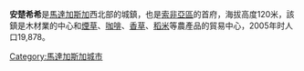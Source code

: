 <!-- Infobox starts !-->
{{Infobox City 
|official_name = Antsohihy, Mahajanga
|image_skyline =
|nickname = 
|image_flag = 
|image_caption =
|image_seal = 
|image_map = Mahajanga_Antsohihy.png
|mapsize = 250px
|map_caption = Map of former Mahajanga Province showing the location of Antsohihy district.
|subdivision_type =
|subdivision_name = 
|leader_title = 
|leader_name =
|area_magnitude =
|area_total = 
|area_land =  
|area_water = 
|population_as_of = 2005
|population_urban = 19.878
|population_note = Source: {{cite web|url=http://www.mongabay.com/igapo/2005_world_city_populations/Madagascar.html|title=2005 population estimates for cities in Madagascar|accessdate=13 giugno 2008|archive-date=2018-12-24|archive-url=https://web.archive.org/web/20181224192039/https://data.mongabay.com/igapo/2005_world_city_populations/Madagascar.html|dead-url=no}}
|population_total = 
|population_metro = 
|area_metro = 
|population_density = 
|timezone = 
|utc_offset =
|timezone_DST = 
|utc_offset_DST = 
|latd= 
|longd=
|latitude =   
|longitude =            
|website = 
|footnotes = 
}} <!-- Infobox ends !-->

'''安楚希希'''是[[馬達加斯加|馬達加斯加]]西北部的城鎮，也是[[索非亞區|索非亞區]]的首府，海拔高度120米，該鎮是木材業的中心和[[煙草|煙草]]、[[咖啡|咖啡]]、[[香草|香草]]、[[稻米|稻米]]等農產品的貿易中心，2005年时人口19,878。

{{coord|14|52|34.41|S|47|59|0.42|E|source:itwiki_region:MG|display=title}}

[[Category:馬達加斯加城市|Category:馬達加斯加城市]]

{{Madagascar-stub}}